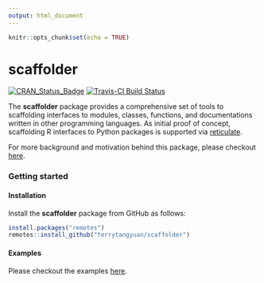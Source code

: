 ```yaml
---
output: html_document
---
```



```r
knitr::opts_chunk$set(echo = TRUE)
```

# scaffolder

[![CRAN\_Status\_Badge](https://www.r-pkg.org/badges/version/scaffolder)](https://cran.r-project.org/package=scaffolder)
[![Travis-CI Build
Status](https://travis-ci.org/terrytangyuan/scaffolder.svg?branch=master)](https://travis-ci.org/terrytangyuan/scaffolder)

The **scaffolder** package provides a comprehensive set of tools to scaffolding interfaces to modules, classes, functions, and documentations written in other programming languages. As initial proof of concept, scaffolding R interfaces to Python packages is supported via [reticulate](https://github.com/rstudio/reticulate).

For more background and motivation behind this package, please checkout [here](https://terrytangyuan.github.io/scaffolder/articles/intro.html).

### Getting started

#### Installation

Install the **scaffolder** package from GitHub as follows:

```r
install.packages("remotes")
remotes::install_github("terrytangyuan/scaffolder")
```

#### Examples

Please checkout the examples [here](https://terrytangyuan.github.io/scaffolder/articles/intro.html).
